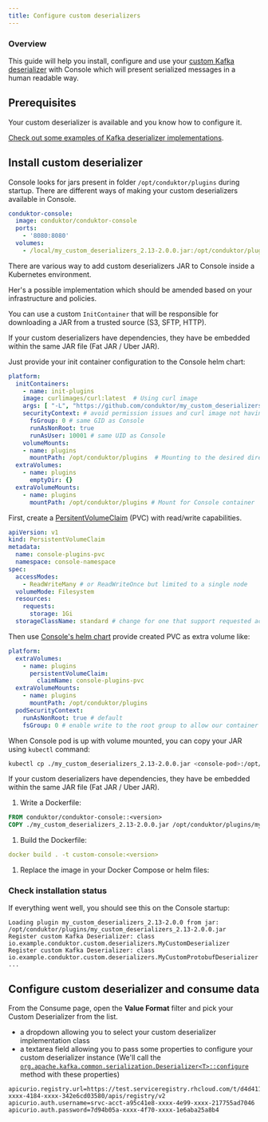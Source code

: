 ```yaml
---
title: Configure custom deserializers
---
```


### Overview

This guide will help you install, configure and use your [custom Kafka deserializer](https://kafka.apache.org/37/javadoc/org/apache/kafka/common/serialization/Deserializer.html) with <GlossaryTerm>Console</GlossaryTerm>  which will present serialized messages in a human readable way.

## Prerequisites

Your custom deserializer is available and you know how to configure it.

[Check out some examples of Kafka deserializer implementations](https://github.com/conduktor/my_custom_deserializers).

## Install custom deserializer

Console looks for jars present in folder `/opt/conduktor/plugins` during startup. There are different ways of making your custom deserializers available in Console.

<Tabs>
<TabItem value="Docker Compose" label="Docker Compose">

```yml
conduktor-console:
  image: conduktor/conduktor-console
  ports:
    - '8080:8080'
  volumes:
    - /local/my_custom_deserializers_2.13-2.0.0.jar:/opt/conduktor/plugins/my_custom_deserializers_2.13-2.0.0.jar
```

</TabItem>
<TabItem value="Kubernetes" label="Kubernetes">

There are various way to add custom deserializers JAR to Console inside a Kubernetes environment.

Her's a possible implementation which should be amended based on your infrastructure and policies.

<Tabs>
<TabItem value="init" label="InitContainer">

You can use a custom `InitContainer` that will be responsible for downloading a JAR from a trusted source (S3, SFTP, HTTP).

<Info>
If your custom deserializers have dependencies, they have be embedded within the same JAR file (Fat JAR / Uber JAR).
</Info>

Just provide your init container configuration to the Console helm chart:

```yaml title="console-values.yaml"
platform:
  initContainers:
    - name: init-plugins
    image: curlimages/curl:latest  # Using curl image
    args: [ "-L", "https://github.com/conduktor/my_custom_deserializers/releases/download/2.0.0/my_custom_deserializers_2.13-2.0.0.jar", "-o", "/opt/conduktor/plugins/my_custom_deserializers_2.13-2.0.0.jar" ]    
    securityContext: # avoid permission issues and curl image not having numeral UID error
      fsGroup: 0 # same GID as Console
      runAsNonRoot: true
      runAsUser: 10001 # same UID as Console
    volumeMounts:
    - name: plugins
      mountPath: /opt/conduktor/plugins  # Mounting to the desired directory
  extraVolumes:
    - name: plugins
      emptyDir: {}
  extraVolumeMounts:
    - name: plugins
      mountPath: /opt/conduktor/plugins # Mount for Console container
```

</TabItem>
<TabItem value="PVC" label="PersistentVolumeClaim">

First, create a [PersitentVolumeClaim](https://kubernetes.io/docs/concepts/storage/persistent-volumes/#persistentvolumeclaims) (PVC) with read/write capabilities.

```yaml title="PVC.yaml"
apiVersion: v1
kind: PersistentVolumeClaim
metadata:
  name: console-plugins-pvc
  namespace: console-namespace
spec:
  accessModes:
    - ReadWriteMany # or ReadWriteOnce but limited to a single node
  volumeMode: Filesystem
  resources:
    requests:
      storage: 1Gi
  storageClassName: standard # change for one that support requested accessModes
```

Then use [Console's helm chart](/platform/get-started/installation/get-started/kubernetes/) provide created PVC as extra volume like:

```yaml title="console-values.yaml"
platform:
  extraVolumes:
    - name: plugins
      persistentVolumeClaim:
        claimName: console-plugins-pvc
  extraVolumeMounts:
    - name: plugins
      mountPath: /opt/conduktor/plugins
  podSecurityContext:
    runAsNonRoot: true # default
    fsGroup: 0 # enable write to the root group to allow our container user to write on plugin volume
```

When Console pod is up with volume mounted, you can copy your JAR using `kubectl` command:

```sh
kubectl cp ./my_custom_deserializers_2.13-2.0.0.jar <console-pod>:/opt/conduktor/plugins/my_custom_deserializers_2.13-2.0.0.jar -n console-namespace
```

</TabItem>
</Tabs>

</TabItem>
<TabItem value="Extend Console Image" label="Extend Console image">

<Info>
If your custom deserializers have dependencies, they have be embedded within the same JAR file (Fat JAR / Uber JAR).
</Info>

1. Write a Dockerfile:

```Dockerfile
FROM conduktor/conduktor-console::<version>
COPY ./my_custom_deserializers_2.13-2.0.0.jar /opt/conduktor/plugins/my_custom_deserializers_2.13-2.0.0.jar
```

1. Build the Dockerfile:

```yaml
docker build . -t custom-console:<version>
```

1. Replace the image in your Docker Compose or helm files:

</TabItem>
</Tabs>

### Check installation status

If everything went well, you should see this on the Console startup:

```
Loading plugin my_custom_deserializers_2.13-2.0.0 from jar: /opt/conduktor/plugins/my_custom_deserializers_2.13-2.0.0.jar
Register custom Kafka Deserializer: class io.example.conduktor.custom.deserializers.MyCustomDeserializer
Register custom Kafka Deserializer: class io.example.conduktor.custom.deserializers.MyCustomProtobufDeserializer
...
```

## Configure custom deserializer and consume data

From the Consume page, open the **Value Format** filter and pick your Custom Deserializer from the list.

- a dropdown allowing you to select your custom deserializer implementation class
- a textarea field allowing you to pass some properties to configure your custom deserializer instance (We'll call the [`org.apache.kafka.common.serialization.Deserializer<T>::configure`](<https://kafka.apache.org/37/javadoc/org/apache/kafka/common/serialization/Deserializer.html#configure(java.util.Map,boolean)>) method with these properties)

```properties title="Properties example"
apicurio.registry.url=https://test.serviceregistry.rhcloud.com/t/d4d411af-xxxx-4184-xxxx-342e6cd03580/apis/registry/v2
apicurio.auth.username=srvc-acct-a95c41e8-xxxx-4e99-xxxx-217755ad7046
apicurio.auth.password=7d94b05a-xxxx-4f70-xxxx-1e6aba25a8b4
```
